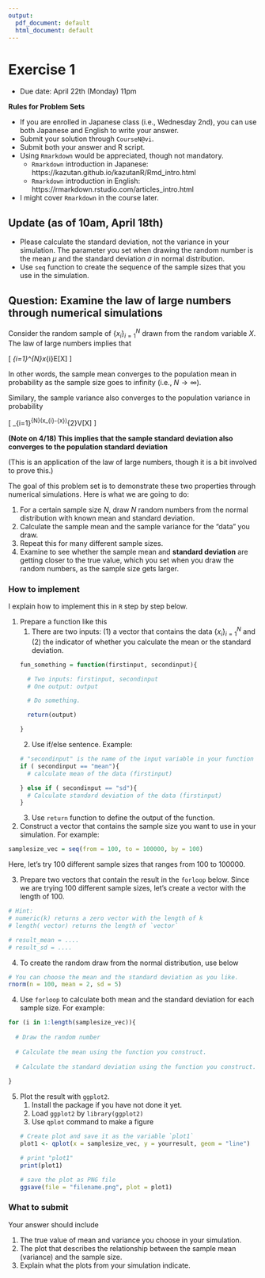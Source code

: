```yaml
---
output:
  pdf_document: default
  html_document: default
---
```


# Exercise 1 


* Due date: April 22th (Monday) 11pm

**Rules for Problem Sets**

- If you are enrolled in Japanese class (i.e., Wednesday 2nd), you can use both Japanese and English to write your answer. 
- Submit your solution through `CourseN@vi`.
- Submit both your answer and R script. 
- Using `Rmarkdown` would be appreciated, though not mandatory.
    - `Rmarkdown` introduction in Japanese: https://kazutan.github.io/kazutanR/Rmd_intro.html
    - `Rmarkdown` introduction in English: https://rmarkdown.rstudio.com/articles_intro.html
- I might cover `Rmarkdown` in the course later. 

## Update (as of 10am, April 18th)

- Please calculate the standard deviation, not the variance in your simulation. The parameter you set when drawing the random number is the mean $\mu$ and the standard deviation $\sigma$ in normal distribution.
- Use `seq` function to create the sequence of the sample sizes that you use in the simulation.


## Question: Examine the law of large numbers through numerical simulations

Consider the random sample of $\{x_{i}\}_{i=1}^{N}$ drawn from the random variable $X$. The law of large numbers implies that 

\[
\frac{1}{N}\sum_{i=1}^{N}x_{i}\overset{p}{\longrightarrow}E[X]
\]

In other words, the sample mean converges to the population mean in probability as the sample size goes to infinity (i.e., $N \rightarrow \infty$). 

Similary, the sample variance also converges to the population variance in probability

\[
\frac{1}{N}\sum_{i=1}^{N}(x_{i}-\bar{x})^{2}\overset{p}{\longrightarrow}V[X]
\]

**(Note on 4/18) This implies that the sample standard deviation also converges to the population standard deviation** 

(This is an application of the law of large numbers, though it is a bit involved to prove this.)

The goal of this problem set is to demonstrate these two properties through numerical simulations. 
Here is what we are going to do:

1. For a certain sample size $N$, draw $N$ random numbers from the normal distribution with known mean and standard deviation.
2. Calculate the sample mean and the sample variance for the "data" you draw. 
3. Repeat this for many different sample sizes. 
4. Examine to see whether the sample mean and **standard deviation** are getting closer to the true value, which you set when you draw the random numbers, as the sample size gets larger. 


### How to implement
I explain how to implement this in `R` step by step below. 

1. Prepare a function like this 
    1. There are two inputs: (1) a vector that contains the data $\{x_{i}\}_{i=1}^{N}$ and (2) the indicator of whether you calculate the mean or the standard deviation.
    ```r
    
    fun_something = function(firstinput, secondinput){
      
      # Two inputs: firstinput, secondinput
      # One output: output
      
      # Do something.
      
      return(output)
      
    }
    
    ```
    
    2. Use if/else sentence. Example:
    ```r
    
    # "secondinput" is the name of the input variable in your function
    if ( secondinput == "mean"){
      # calculate mean of the data (firstinput)
      
    } else if ( secondinput == "sd"){
      # Calculate standard deviation of the data (firstinput) 
    }    
    ```
    3. Use `return` function to define the output of the function.
    
2. Construct a vector that contains the sample size you want to use in your simulation. For example:

```r

samplesize_vec = seq(from = 100, to = 100000, by = 100)


```
Here, let's try 100 different sample sizes that ranges from 100 to 100000.

3. Prepare two vectors that contain the result in the `forloop` below. Since we are trying 100 different sample sizes, let's create a vector with the length of 100. 
```r

# Hint:
# numeric(k) returns a zero vector with the length of k 
# length( vector) returns the length of `vector`

# result_mean = .... 
# result_sd = ....

```


4. To create the random draw from the normal distribution, use below 

```r
  
# You can choose the mean and the standard deviation as you like.
rnorm(n = 100, mean = 2, sd = 5)

```


4. Use `forloop` to calculate both mean and the standard deviation for each sample size. For example: 
```r

for (i in 1:length(samplesize_vec)){
  
  # Draw the random number
  
  # Calculate the mean using the function you construct. 
  
  # Calculate the standard deviation using the function you construct.
  
}

```


5. Plot the result with `ggplot2`.
    1. Install the package if you have not done it yet.
    2. Load `ggplot2` by `library(ggplot2)`
    3. Use `qplot` command to make a figure

    ``` r
    
    # Create plot and save it as the variable `plot1`
    plot1 <- qplot(x = samplesize_vec, y = yourresult, geom = "line")
    
    # print "plot1"
    print(plot1)
    
    # save the plot as PNG file
    ggsave(file = "filename.png", plot = plot1)
    
    ```


### What to submit
Your answer should include 

1. The true value of mean and variance you choose in your simulation.
2. The plot that describes the relationship between the sample mean (variance) and the sample size. 
3. Explain what the plots from your simulation indicate. 











